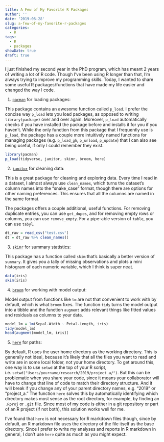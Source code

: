 ```yaml
---
title: A Few of My Favorite R Packages
author: ''
date: '2019-06-28'
slug: a-few-of-my-favorite-r-packages
categories:
  - R
tags:
  - R
  - packages
showDate: true
draft: true
---
```


I just finished my second year in the PhD program, which has meant 2 years of writing a lot of R code. Though I've been using R longer than that, I'm always trying to improve my programming skills. Today, I wanted to share some useful R packages/functions that have made my life easier and changed the way I code.

1. [`pacman`](https://github.com/trinker/pacman) for loading packages:

This package contains an awesome function called `p_load`. I prefer the concise way `p_load` lets you load packages, as opposed to writing `library(package)` over and over again. Moreover, `p_load` automatically checks if you have installed the package before and installs it for you if you haven't. While the only function from this package that I frequently use is `p_load`, the package has a couple more intuitively named functions for managing packages (e.g. `p_load_gh`, `p_unload`, `p_update`) that I can also see being useful, if only I could remember they exist.

```r
library(pacman)
p_load(tidyverse, janitor, skimr, broom, here)
```

2. [`janitor`](http://sfirke.github.io/janitor/) for cleaning data:

This is a great package for cleaning and exploring data. Every time I read in a dataset, I almost always use `clean_names`, which turns the dataset's column names into the "snake_case" format, though there are options for other naming preferences. This ensures that all the columns are named in the same format. 

The packages offers a couple additional, useful functions. For removing duplicate entries, you can use `get_dupes`, and for removing empty rows or columns, you can use `remove_empty`. For a pipe-able version of `table`, you can use `tabyl`.

```r
dt_raw = read_csv("test.csv")
dt = dt_raw %>% clean_names()
```

3. [`skimr`](https://github.com/ropensci/skimr) for summary statistics:

This package has a function called `skim` that's basically a better version of `summary`. It gives you a tally of missing observations and plots a mini histogram of each numeric variable, which I think is super neat.

```r
data(iris)
skim(iris)
```

4. [`broom`](https://github.com/tidymodels/broom) for working with model output:

Model output from functions like `lm` are not that convenient to work with by default, which is what `broom` fixes. The function `tidy` turns the model output into a tibble and the function `augment` adds relevant things like fitted values and residuals as columns to your data.

```r
model_lm = lm(Sepal.Width ~ Petal.Length, iris)
tidy(model_lm)
head(augment(model_lm, iris))
```

5. [`here`](https://github.com/r-lib/here) for paths:

By default, R uses the user home directory as the working directory. This is generally not ideal, because it's likely that all the files you want to read and write are in some local folder, not your home directory. To get around this, one way is to use `setwd` at the top of your R script, i.e. `setwd("Users/yourname/research/2019/project_a/")`. But this can be problematic when you share your code, since it means your collaborator will have to change that line of code to match their directory structure. And it will break if you change any of your parent directory names, e.g. "2019" or "project_a." The function `here` solves this by automatically identifying which directory makes most sense as the root directory, for example, by finding an `.Rproj` or `.git` file. Since most of my code is either in a git repository or part of an R project (if not both), this solution works well for me. 

I've found that `here` is not necessary for R markdown files though, since by default, an R markdown file uses the directory of the file itself as the base directory. Since I prefer to write my analyses and reports in R markdown in general, I don't use `here` quite as much as you might expect. 